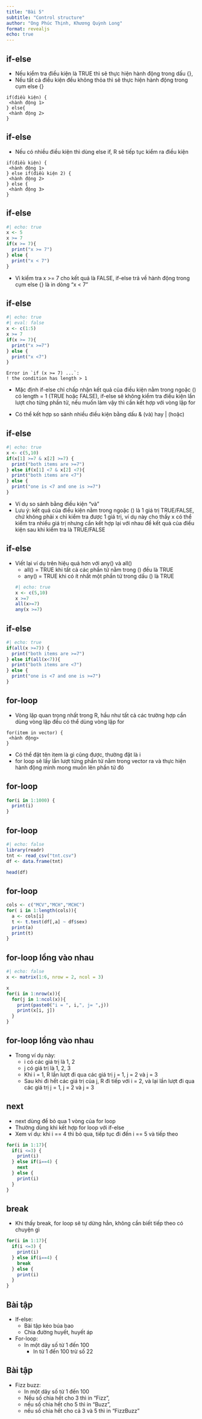 ```yaml
---
title: "Bài 5"
subtitle: "Control structure"
author: "Ong Phúc Thịnh, Khương Quỳnh Long"
format: revealjs
echo: true 
---
```


## if-else
- Nếu kiểm tra điều kiện là TRUE thì sẽ thực hiện hành động trong dấu {},
- Nếu tất cả điều kiện đều không thỏa thì sẽ thực hiện hành động trong cụm else {}
````
if(điều kiện) {
 <hành động 1>
} else{
 <hành động 2>
}
````
## if-else

- Nếu có nhiều điều kiện thì dùng else if, R sẽ tiếp tục kiểm ra điều kiện
````
if(điều kiện) {
 <hành động 1>
} else if(điều kiện 2) {
 <hành động 2>
} else {
 <hành động 3>
}
````
## if-else
```r
#| echo: true
x <- 5
x >= 7
if(x >= 7){
  print("x >= 7")
} else {
  print("x < 7")
}
```

- Vì kiểm tra x >= 7 cho kết quả là FALSE, if-else trả về hành động trong cụm else {} là in dòng “x < 7”


## if-else
```r
#| echo: true
#| eval: false
x <- c(1:5)
x >= 7
if(x >= 7){
  print("x >=7")
} else {
  print("x <7")
}
```
```
Error in `if (x >= 7) ...`:
! the condition has length > 1
```

- Mặc định if-else chỉ chấp nhận kết quả của điều kiện nằm trong ngoặc () có length = 1 (TRUE hoặc FALSE), if-else sẽ không kiểm tra điều kiện lần lượt cho từng phần tử, nếu muốn làm vậy thì cần kết hợp với vòng lặp for

- Có thể kết hợp so sánh nhiều điều kiện bằng dấu & (và) hay | (hoặc)

## if-else

```r
#| echo: true
x <- c(5,10)
if(x[1] >=7 & x[2] >=7) {
  print("both items are >=7")
} else if(x[1] <7 & x[2] <7){
  print("both items are <7")
} else {
  print("one is <7 and one is >=7")
}
```
- Ví dụ so sánh bằng điều kiện “và”
- Lưu ý: kết quả của điều kiện nằm trong ngoặc () là 1 giá trị TRUE/FALSE, chứ không phải x chỉ kiểm tra được 1 giá trị, ví dụ này cho thấy x có thể kiểm tra nhiều giá trị nhưng cần kết hợp lại với nhau để kết quả của điều kiện sau khi kiểm tra là TRUE/FALSE


## if-else
- Viết lại ví dụ trên hiệu quả hơn với any() và all()
  - all() = TRUE khi tất cả các phần tử nằm trong () đều là TRUE
  - any() = TRUE khi có ít nhất một phần tử trong dấu () là TRUE
```r
#| echo: true
x <- c(5,10)
x >=7
all(x>=7)
any(x >=7)
```

## if-else
```r
#| echo: true
if(all(x >=7)) {
  print("both items are >=7")
} else if(all(x<7)){
  print("both items are <7")
} else {
  print("one is <7 and one is >=7")
}
```

## for-loop
- Vòng lặp quan trọng nhất trong R, hầu như tất cả các trường hợp cần dùng vòng lặp đều có thể dùng vòng lặp for

````
for(item in vector) {
 <hành động>
}
````

- Có thể đặt tên item là gì cũng được, thường đặt là i
- for loop sẽ lấy lần lượt từng phần tử nằm trong vector ra và thực hiện hành động mình mong muốn lên phần tử đó

## for-loop

```r
for(i in 1:1000) {
  print(i)
}
```

## for-loop
```r
#| echo: false
library(readr)
tnt <- read_csv("tnt.csv")
df <- data.frame(tnt) 
```

```r
head(df)
```

## for-loop

```r
cols <- c("MCV","MCH","MCHC")
for( i in 1:length(cols)){
  a <- cols[i]
  t <- t.test(df[,a] ~ df$sex)
  print(a)
  print(t)
}
```

## for-loop lồng vào nhau

```r
#| echo: false
x <- matrix(1:6, nrow = 2, ncol = 3)
```

```r
x
for(i in 1:nrow(x)){
  for(j in 1:ncol(x)){
    print(paste0("i = ", i,", j= ",j))
    print(x[i, j])
  }
}

```

## for-loop lồng vào nhau

- Trong ví dụ này:
   - i có các giá trị là 1, 2
   - j có giá trị là 1, 2, 3
   - Khi i = 1, R lần lượt đi qua các giá trị j = 1, j = 2 và j = 3
   - Sau khi đi hết các giá trị của j, R đi tiếp với i = 2, và lại lần lượt đi qua các giá trị j = 1, j = 2 và j = 3

## next
- next dùng để bỏ qua 1 vòng của for loop
- Thường dùng khi kết hợp for loop với if-else
- Xem ví dụ: khi i == 4 thì bỏ qua, tiếp tục đi đến i == 5 và tiếp theo

```r
for(i in 1:17){
  if(i <=3) {
    print(i)
  } else if(i==4) {
    next
  } else {
    print(i)
  }
}
```

## break
- Khi thấy break, for loop sẽ tự dừng hẳn, không cần biết tiếp theo có chuyện gì
```r
for(i in 1:17){
  if(i <=3) {
    print(i)
  } else if(i==4) {
    break
  } else {
    print(i)
  }
}
```

## Bài tập

- If-else:
  - Bài tập kéo búa bao
  - Chia đường huyết, huyết áp
- For-loop:
  - In một dãy số từ 1 đến 100
     - In từ 1 đến 100 trừ số 22

## Bài tập

  - Fizz buzz:
     - In một dãy số từ 1 đến 100
     - Nếu số chia hết cho 3 thì in “Fizz”, 
     - nếu số chia hết cho 5 thì in “Buzz”, 
     - nếu số chia hết cho cả 3 và 5 thì in “FizzBuzz”




